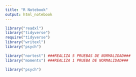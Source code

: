 ```yaml
---
title: "R Notebook"
output: html_notebook
---
```



```r
library("readxl")
library("tidyverse")
require("tidyverse")
library("writexl")
library("psych")

library("nortest") ###REALIZA 5 PRUEBAS DE NORMALIDAD###
library("moments") ###REALIZA 1 PRUEBA DE NORMALIDAD###

library("psych")
```


